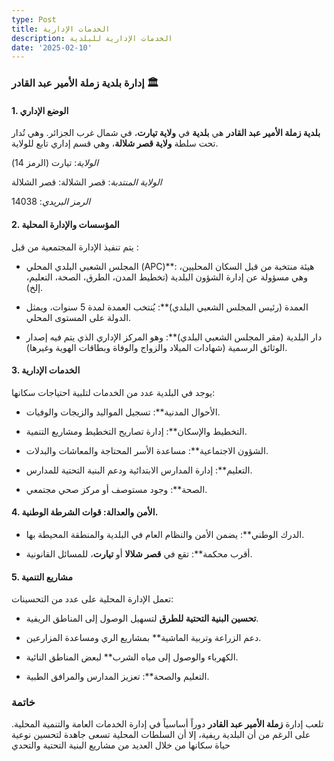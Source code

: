 ```yaml
---
type: Post
title: الخدمات الإدارية
description: الخدمات الإدارية للبلدية
date: '2025-02-10'
---
```

### **إدارة بلدية زملة الأمير عبد القادر** 🏛️

#### **1. الوضع الإداري**

**بلدية زملة الأمير عبد القادر** هي **بلدية** في **ولاية تيارت**، في شمال غرب الجزائر. وهي تُدار تحت سلطة **ولاية قصر شلالة**، وهي قسم إداري تابع للولاية.

*الولاية*: تيارت (الرمز 14)

*الولاية المنتدبة*: قصر الشلالة: قصر الشلالة

*الرمز البريدي*: 14038

#### **2. المؤسسات والإدارة المحلية**

يتم تنفيذ الإدارة المجتمعية من قبل :

*   المجلس الشعبي البلدي المحلي (APC)\*\*: هيئة منتخبة من قبل السكان المحليين، وهي مسؤولة عن إدارة الشؤون البلدية (تخطيط المدن، الطرق، الصحة، التعليم، إلخ).

*   العمدة (رئيس المجلس الشعبي البلدي)\*\*: يُنتخب العمدة لمدة 5 سنوات، ويمثل الدولة على المستوى المحلي.

*   دار البلدية (مقر المجلس الشعبي البلدي)\*\*: وهو المركز الإداري الذي يتم فيه إصدار الوثائق الرسمية (شهادات الميلاد والزواج والوفاة وبطاقات الهوية وغيرها).

#### **3. الخدمات الإدارية**

يوجد في البلدية عدد من الخدمات لتلبية احتياجات سكانها:

*   الأحوال المدنية\*\*: تسجيل المواليد والزيجات والوفيات.

*   التخطيط والإسكان\*\*: إدارة تصاريح التخطيط ومشاريع التنمية.

*   الشؤون الاجتماعية\*\*: مساعدة الأسر المحتاجة والمعاشات والبدلات.

*   التعليم\*\*: إدارة المدارس الابتدائية ودعم البنية التحتية للمدارس.

*   الصحة\*\*: وجود مستوصف أو مركز صحي مجتمعي.

#### **4. الأمن والعدالة**: قوات الشرطة الوطنية.

*   الدرك الوطني\*\*: يضمن الأمن والنظام العام في البلدية والمنطقة المحيطة بها.

*   أقرب محكمة\*\*: تقع في **قصر شلالا** أو **تيارت**، للمسائل القانونية.

#### **5. مشاريع التنمية**

تعمل الإدارة المحلية على عدد من التحسينات:

*   **تحسين البنية التحتية للطرق** لتسهيل الوصول إلى المناطق الريفية.

*   دعم الزراعة وتربية الماشية\*\* بمشاريع الري ومساعدة المزارعين.

*   الكهرباء والوصول إلى مياه الشرب\*\* لبعض المناطق النائية.

*   التعليم والصحة\*\*: تعزيز المدارس والمرافق الطبية.

### **خاتمة**

تلعب إدارة **زملة الأمير عبد القادر** دوراً أساسياً في إدارة الخدمات العامة والتنمية المحلية. على الرغم من أن البلدية ريفية، إلا أن السلطات المحلية تسعى جاهدة لتحسين نوعية حياة سكانها من خلال العديد من مشاريع البنية التحتية والتحدي
